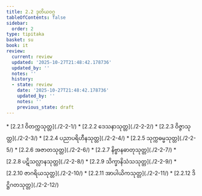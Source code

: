```yaml
---
title: 2.2 ဒုတိယဝဂ္ဂ
tableOfContents: false
sidebar:
  order: 2
type: tipitaka
basket: su
book: it
review:
  current: review
  updated: '2025-10-27T21:48:42.178736'
  updated_by: ''
  notes: ''
  history:
  - state: review
    date: '2025-10-27T21:48:42.178736'
    updated_by: ''
    notes: ''
    previous_state: draft
---
```



<ReviewStatus review={frontmatter.review} showDetails={true} />

<HypothesisAnnotation frontmatter={frontmatter} />

<DynamicBreadcrumb />



<TableOfContents book="it" section="2.2">
* [2.2.1 ဝိတက္ကသုတ္တ](./2-2-1/)
* [2.2.2 ဒေသနာသုတ္တ](./2-2-2/)
* [2.2.3 ဝိဇ္ဇာသုတ္တ](./2-2-3/)
* [2.2.4 ပညာပရိဟီနသုတ္တ](./2-2-4/)
* [2.2.5 သုက္ကဓမ္မသုတ္တ](./2-2-5/)
* [2.2.6 အဇာတသုတ္တ](./2-2-6/)
* [2.2.7 နိဗ္ဗာနဓာတုသုတ္တ](./2-2-7/)
* [2.2.8 ပဋိသလ္လာနသုတ္တ](./2-2-8/)
* [2.2.9 သိက္ခာနိသံသသုတ္တ](./2-2-9/)
* [2.2.10 ဇာဂရိယသုတ္တ](./2-2-10/)
* [2.2.11 အာပါယိကသုတ္တ](./2-2-11/)
* [2.2.12 ဒိဋ္ဌိဂတသုတ္တ](./2-2-12/)
</TableOfContents>